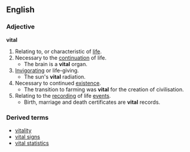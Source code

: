 ==English==
===Adjective===
'''vital'''

#Relating to, or characteristic of [[life]].
#Necessary to the [[continuation]] of life.
#* The brain is a '''vital''' organ.
#[[Invigorating]] or life-giving.
#* The sun's '''vital''' radiation.
#Necessary to continued [[existence]].
#* The transition to farming was '''vital''' for the creation of civilisation.
#Relating to the [[record]]ing of life [[event]]s.
#* Birth, marriage and death certificates are '''vital''' records.

===Derived terms===
*[[vitality]]
*[[vital sign]]s
*[[vital statistics]]